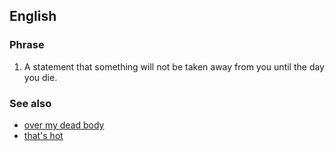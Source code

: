 ==English==

===Phrase===
{{infl|en|Phrasebook|head=[[from]] [[my]] [[cold]], [[dead]] [[hands]]}}

# {{idiom}} A statement that something will not be taken away from you until the day you die.

===See also===
*[[over my dead body]]
*[[that's hot]]